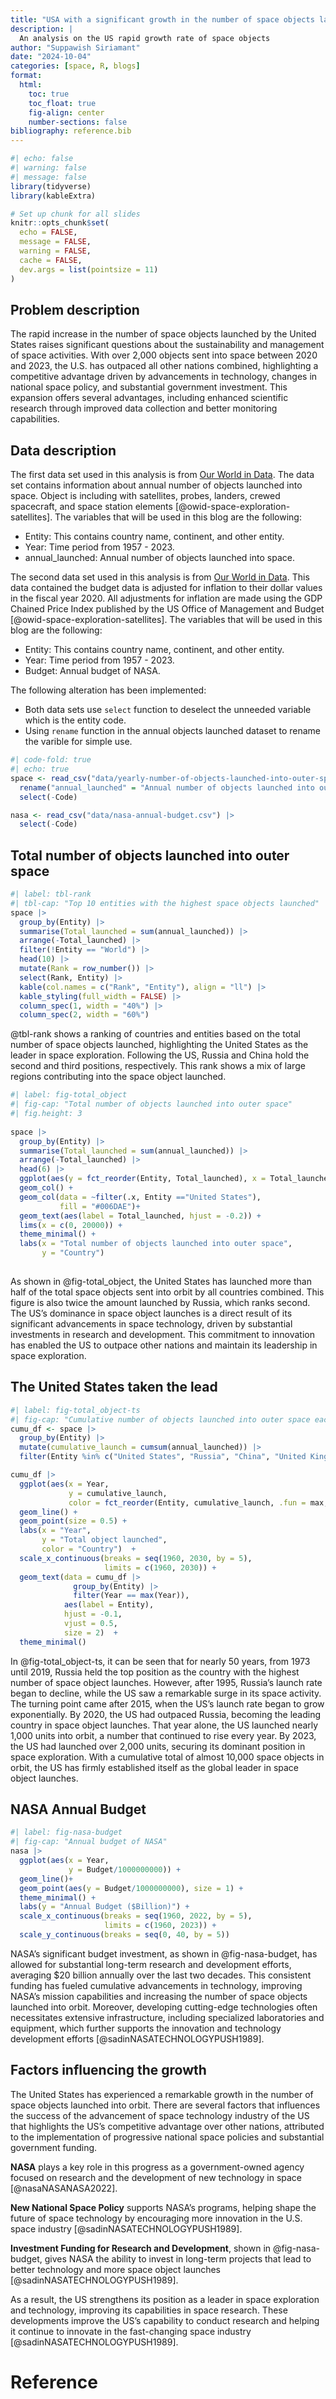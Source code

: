 ```yaml
---
title: "USA with a significant growth in the number of space objects launched into space orbit"
description: |
  An analysis on the US rapid growth rate of space objects
author: "Suppawish Siriamant"
date: "2024-10-04"
categories: [space, R, blogs]
format:
  html:
    toc: true
    toc_float: true
    fig-align: center
    number-sections: false
bibliography: reference.bib
---
```


```r
#| echo: false
#| warning: false
#| message: false
library(tidyverse)
library(kableExtra)

# Set up chunk for all slides
knitr::opts_chunk$set(
  echo = FALSE,
  message = FALSE,
  warning = FALSE,
  cache = FALSE,
  dev.args = list(pointsize = 11)
)
```

## Problem description  
The rapid increase in the number of space objects launched by the United States raises significant questions about the sustainability and management of space activities. With over 2,000 objects sent into space between 2020 and 2023, the U.S. has outpaced all other nations combined, highlighting a competitive advantage driven by advancements in technology, changes in national space policy, and substantial government investment. This expansion offers several advantages, including enhanced scientific research through improved data collection and better monitoring capabilities. 

## Data description

The first data set used in this analysis is from [Our World in Data](https://ourworldindata.org/grapher/yearly-number-of-objects-launched-into-outer-space?facet=none#explore-the-data). The data set contains information about annual number of objects launched into space. Object is including with satellites, probes, landers, crewed spacecraft, and space station elements [@owid-space-exploration-satellites].
The variables that will be used in this blog are the following:

- Entity: This contains country name, continent, and other entity. 
- Year: Time period from 1957 - 2023. 
- annual_launched: Annual number of objects launched into space. 

The second data set used in this analysis is from [Our World in Data](https://ourworldindata.org/grapher/nasa-annual-budget). This data contained the budget data is adjusted for inflation to their dollar values in the fiscal year 2020. All adjustments for inflation are made using the GDP Chained Price Index published by the US Office of Management and Budget [@owid-space-exploration-satellites]. The variables that will be used in this blog are the following:

- Entity: This contains country name, continent, and other entity. 
- Year: Time period from 1957 - 2023. 
- Budget: Annual budget of NASA.

The following alteration has been implemented:

- Both data sets use `select` function to deselect the unneeded variable which is the entity code.
- Using `rename` function in the annual objects launched dataset to rename the varible for simple use.

```r
#| code-fold: true
#| echo: true
space <- read_csv("data/yearly-number-of-objects-launched-into-outer-space.csv") |> 
  rename("annual_launched" = "Annual number of objects launched into outer space") |> 
  select(-Code)

nasa <- read_csv("data/nasa-annual-budget.csv") |> 
  select(-Code)
```

## Total number of objects launched into outer space

```r
#| label: tbl-rank
#| tbl-cap: "Top 10 entities with the highest space objects launched"
space |> 
  group_by(Entity) |> 
  summarise(Total_launched = sum(annual_launched)) |> 
  arrange(-Total_launched) |> 
  filter(!Entity == "World") |> 
  head(10) |> 
  mutate(Rank = row_number()) |> 
  select(Rank, Entity) |> 
  kable(col.names = c("Rank", "Entity"), align = "ll") |> 
  kable_styling(full_width = FALSE) |> 
  column_spec(1, width = "40%") |>   
  column_spec(2, width = "60%")  
```

@tbl-rank shows a ranking of countries and entities based on the total number of space objects launched, highlighting the United States as the leader in space exploration. Following the US, Russia and China hold the second and third positions, respectively. This rank shows a mix of large regions contributing into the space object launched.

```r
#| label: fig-total_object
#| fig-cap: "Total number of objects launched into outer space"
#| fig.height: 3
  
space |> 
  group_by(Entity) |> 
  summarise(Total_launched = sum(annual_launched)) |> 
  arrange(-Total_launched) |> 
  head(6) |> 
  ggplot(aes(y = fct_reorder(Entity, Total_launched), x = Total_launched)) +
  geom_col() +
  geom_col(data = ~filter(.x, Entity =="United States"),
           fill = "#006DAE")+
  geom_text(aes(label = Total_launched, hjust = -0.2)) +
  lims(x = c(0, 20000)) +
  theme_minimal() +
  labs(x = "Total number of objects launched into outer space",
       y = "Country") 
  
```



As shown in @fig-total_object, the United States has launched more than half of the total space objects sent into orbit by all countries combined. This figure is also twice the amount launched by Russia, which ranks second. The US’s dominance in space object launches is a direct result of its significant advancements in space technology, driven by substantial investments in research and development. This commitment to innovation has enabled the US to outpace other nations and maintain its leadership in space exploration.

## The United States taken the lead
```r
#| label: fig-total_object-ts
#| fig-cap: "Cumulative number of objects launched into outer space each year"
cumu_df <- space |> 
  group_by(Entity) |> 
  mutate(cumulative_launch = cumsum(annual_launched)) |> 
  filter(Entity %in% c("United States", "Russia", "China", "United Kingdom", "Japan"))

cumu_df |> 
  ggplot(aes(x = Year,
             y = cumulative_launch,
             color = fct_reorder(Entity, cumulative_launch, .fun = max, .desc = TRUE))) +
  geom_line() +
  geom_point(size = 0.5) +
  labs(x = "Year",
       y = "Total object launched",
       color = "Country")  +
  scale_x_continuous(breaks = seq(1960, 2030, by = 5), 
                     limits = c(1960, 2030)) +
  geom_text(data = cumu_df |> 
              group_by(Entity) |> 
              filter(Year == max(Year)), 
            aes(label = Entity),
            hjust = -0.1,
            vjust = 0.5,
            size = 2)  +
  theme_minimal()
```

In @fig-total_object-ts, it can be seen that for nearly 50 years, from 1973 until 2019, Russia held the top position as the country with the highest number of space object launches. However, after 1995, Russia's launch rate began to decline, while the US saw a remarkable surge in its space activity. The turning point came after 2015, when the US’s launch rate began to grow exponentially. By 2020, the US had outpaced Russia, becoming the leading country in space object launches. That year alone, the US launched nearly 1,000 units into orbit, a number that continued to rise every year. By 2023, the US had launched over 2,000 units, securing its dominant position in space exploration. With a cumulative total of almost 10,000 space objects in orbit, the US has firmly established itself as the global leader in space object launches.


## NASA Annual Budget
```r
#| label: fig-nasa-budget
#| fig-cap: "Annual budget of NASA"
nasa |> 
  ggplot(aes(x = Year,
             y = Budget/1000000000)) +
  geom_line()+
  geom_point(aes(y = Budget/1000000000), size = 1) +
  theme_minimal() +
  labs(y = "Annual Budget ($Billion)") +
  scale_x_continuous(breaks = seq(1960, 2022, by = 5), 
                     limits = c(1960, 2023)) +
  scale_y_continuous(breaks = seq(0, 40, by = 5))
```

NASA's significant budget investment, as shown in @fig-nasa-budget, has allowed for substantial long-term research and development efforts, averaging $20 billion annually over the last two decades. This consistent funding has fueled cumulative advancements in technology, improving NASA's mission capabilities and increasing the number of space objects launched into orbit. Moreover, developing cutting-edge technologies often necessitates extensive infrastructure, including specialized laboratories and equipment, which further supports the innovation and technology development efforts [@sadinNASATECHNOLOGYPUSH1989].

## Factors influencing the growth

The United States has experienced a remarkable growth in the number of space objects launched into orbit.  There are several factors that influences the success of the advancement of space technology industry of the US that highlights the US's competitive advantage over other nations, attributed to the implementation of progressive national space policies and substantial government funding. 

**NASA** plays a key role in this progress as a government-owned agency focused on research and the development of new technology in space [@nasaNASANASA2022]. 

**New National Space Policy** supports NASA’s programs, helping shape the future of space technology by encouraging more innovation in the U.S. space industry [@sadinNASATECHNOLOGYPUSH1989]. 

**Investment Funding for Research and Development**, shown in @fig-nasa-budget, gives NASA the ability to invest in long-term projects that lead to better technology and more space object launches [@sadinNASATECHNOLOGYPUSH1989].

As a result, the US strengthens its position as a leader in space exploration and technology, improving its capabilities in space research. These developments improve the US's capability to conduct research and helping it continue to innovate in the fast-changing space industry [@sadinNASATECHNOLOGYPUSH1989].

# Reference 

